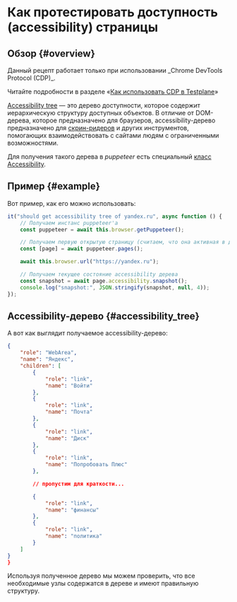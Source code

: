 
# Как протестировать доступность (accessibility) страницы

## Обзор {#overview}

<Admonition type="warning">
Данный рецепт работает только при использовании _Chrome DevTools Protocol (CDP)_.

Читайте подробности в разделе «[Как использовать CDP в Testplane][how-to-use-cdp]»

</Admonition>

[Accessibility tree][accessibility-tree] — это дерево доступности, которое содержит иерархическую структуру доступных объектов. В отличие от DOM-дерева, которое предназначено для браузеров, accessibility-дерево предназначено для [скрин-ридеров][screen-reader] и других инструментов, помогающих взаимодействовать с сайтами людям с ограниченными возможностями.

Для получения такого дерева в _puppeteer_ есть специальный [класс Accessibility][puppeteer-accessibility].

## Пример {#example}

Вот пример, как его можно использовать:

```javascript
it("should get accessibility tree of yandex.ru", async function () {
    // Получаем инстанс puppeteer'а
    const puppeteer = await this.browser.getPuppeteer();

    // Получаем первую открытую страницу (считаем, что она активная в данный момент)
    const [page] = await puppeteer.pages();

    await this.browser.url("https://yandex.ru");

    // Получаем текущее состояние accessibility дерева
    const snapshot = await page.accessibility.snapshot();
    console.log("snapshot:", JSON.stringify(snapshot, null, 4));
});
```

## Accessibility-дерево {#accessibility_tree}

А вот как выглядит получаемое accessibility-дерево:

```json
{
    "role": "WebArea",
    "name": "Яндекс",
    "children": [
        {
            "role": "link",
            "name": "Войти"
        },
        {
            "role": "link",
            "name": "Почта"
        },
        {
            "role": "link",
            "name": "Диск"
        },
        {
            "role": "link",
            "name": "Попробовать Плюс"
        },

        // пропустим для краткости...

        {
            "role": "link",
            "name": "финансы"
        },
        {
            "role": "link",
            "name": "политика"
        }
    ]
}
}
```

Используя полученное дерево мы можем проверить, что все необходимые узлы содержатся в дереве и имеют правильную структуру.

[how-to-use-cdp]: ../how-to-use-cdp
[accessibility-tree]: https://web.dev/the-accessibility-tree/
[screen-reader]: https://ru.wikipedia.org/wiki/Экранное_считывающее_устройство
[puppeteer-accessibility]: https://pptr.dev/api/puppeteer.accessibility
